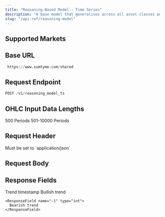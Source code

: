 ```yaml
---
title: "Reasoning-Based Model - Time Series"
description: "A base model that generalises across all asset classes and time intervals using time-based reasoning to dynamically adjust learning rates to forecast directional market trends for time series data."
slug: "/api-ref/reasoning-model"
---
```


## Supported Markets

<CardGroup cols={3}>
  <Card title="Bonds" icon="landmark" />

  <Card title="Commodities" icon="ship" />

  <Card title="Cryptocurrencies" icon="bitcoin" />

  <Card title="Derivatives" icon="layer-group" />

  <Card title="Equities" icon="chart-line" />

  <Card title="Foreign Exchange" icon="money-bill-transfer" />

  <Card title="Indices" icon="chart-bar" />

  <Card title="REITs" icon="house" />

  <Card title="Tokenised Assets" icon="square" />
</CardGroup>

## Base URL

```python
 https://www.sumtyme.com/shared
```

## Request Endpoint

```python
POST /v1/reasoning_model_ts 
```

## OHLC Input Data Lengths

<CardGroup cols={3}>
  <Card title="Minimum Length">
    500 Periods
  </Card>

  <Card title="Maxiumum Length">
    501-10000 Periods
  </Card>
</CardGroup>

## Request Header

<ParamField header="Content-Type" type="string" required>
  Must be set to `application/json`
</ParamField>

## Request Body

<ParamField body="datetime" type="list" required />

<ParamField body="open" type="list" required />

<ParamField body="high" type="list" required />

<ParamField body="low" type="list" required />

<ParamField body="close" type="list" required />

## Response Fields

<ResponseField name="datetime" type="string">
  Trend timestamp
</ResponseField>

<ResponseField name="trend_identified" type="string">
  <Expandable title="Options">
    <ResponseField name="1" type="int">
      Bullish trend
    </ResponseField>

    <ResponseField name="-1" type="int">
      Bearish trend
    </ResponseField>
  </Expandable>
</ResponseField>

